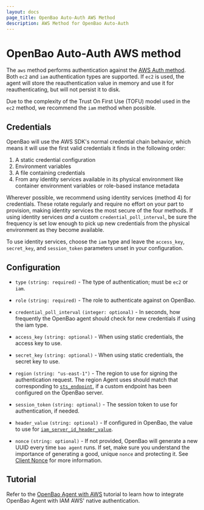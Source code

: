 ```yaml
---
layout: docs
page_title: OpenBao Auto-Auth AWS Method
description: AWS Method for OpenBao Auto-Auth
---
```


# OpenBao Auto-Auth AWS method

The `aws` method performs authentication against the [AWS Auth
method](/vault/docs/auth/aws). Both `ec2` and `iam`
authentication types are supported. If `ec2` is used, the agent will store the
reauthentication value in memory and use it for reauthenticating, but will not
persist it to disk.

Due to the complexity of the Trust On First Use (TOFU) model used in the `ec2`
method, we recommend the `iam` method when possible.

## Credentials

OpenBao will use the AWS SDK's normal credential chain behavior, which means it
will use the first valid credentials it finds in the following order:

1. A static credential configuration
2. Environment variables
3. A file containing credentials
4. From any identity services available in its physical environment like container environment variables or role-based instance metadata

Wherever possible, we recommend using identity services (method 4) for credentials.
These rotate regularly and require no effort on your part to provision, making
identity services the most secure of the four methods. If using identity services _and_ a custom
`credential_poll_interval`, be sure the frequency is set low enough to pick up new credentials
from the physical environment as they become available.

To use identity services, choose the `iam` type and leave the `access_key`, `secret_key`, and `session_token`
parameters unset in your configuration.

## Configuration

- `type` `(string: required)` - The type of authentication; must be `ec2` or `iam`.

- `role` `(string: required)` - The role to authenticate against on OpenBao.

- `credential_poll_interval` `(integer: optional)` - In seconds, how frequently the OpenBao agent should check for new credentials if using the iam type.

- `access_key` `(string: optional)` - When using static credentials, the access key to use.

- `secret_key` `(string: optional)` - When using static credentials, the secret key to use.

- `region` `(string: "us-east-1")` - The region to use for signing the authentication request. The
  region Agent uses should match that corresponding to
  [`sts_endpoint`](/vault/api-docs/auth/aws#sts_endpoint),
  if a custom endpoint has been configured on the OpenBao server.

- `session_token` `(string: optional)` - The session token to use for authentication, if needed.

- `header_value` `(string: optional)` - If configured in OpenBao, the value to use for
  [`iam_server_id_header_value`](/vault/api-docs/auth/aws#iam_server_id_header_value).

- `nonce` `(string: optional)` - If not provided, OpenBao will generate a new UUID every time `bao agent` runs.
  If set, make sure you understand the importance of generating a good, unique `nonce` and protecting it.
  See [Client Nonce](/vault/docs/auth/aws#client-nonce) for more information.

## Tutorial

Refer to the [OpenBao Agent with
AWS](/vault/tutorials/vault-agent/agent-aws) tutorial to learn how to integrate OpenBao Agent with IAM AWS' native authentication.
